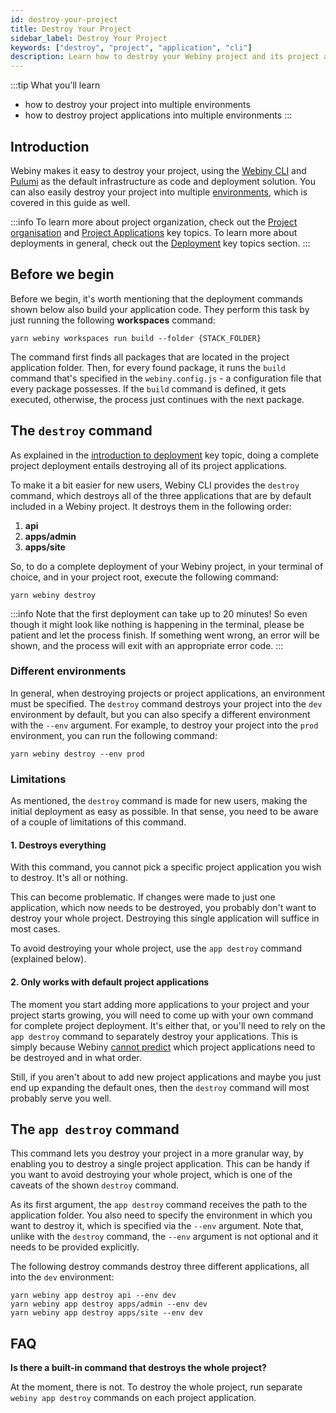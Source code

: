 ```yaml
---
id: destroy-your-project
title: Destroy Your Project
sidebar_label: Destroy Your Project
keywords: ["destroy", "project", "application", "cli"]
description: Learn how to destroy your Webiny project and its project applications, using the Webiny CLI.
---
```


:::tip What you’ll learn

- how to destroy your project into multiple environments
- how to destroy project applications into multiple environments
:::

## Introduction

Webiny makes it easy to destroy your project, using the [Webiny CLI](/docs/key-topics/webiny-cli) and [Pulumi](/docs/key-topics/deployment/iac-with-pulumi) as the default infrastructure as code and deployment solution. You can also easily destroy your project into multiple [environments](/docs/key-topics/deployment/environments), which is covered in this guide as well.

:::info
To learn more about project organization, check out the [Project organisation](/docs/key-topics/project-organization) and [Project Applications](/docs/key-topics/project-applications) key topics. To learn more about deployments in general, check out the [Deployment](/docs/key-topics/deployment/introduction) key topics section.
:::

## Before we begin

Before we begin, it's worth mentioning that the deployment commands shown below also build your application code. They perform this task by just running the following **workspaces** command:

```
yarn webiny workspaces run build --folder {STACK_FOLDER}
```

The command first finds all packages that are located in the project application folder. Then, for every found package, it runs the `build` command that's specified in the `webiny.config.js` - a configuration file that every package possesses. If the `build` command is defined, it gets executed, otherwise, the process just continues with the next package.

## The `destroy` command

As explained in the [introduction to deployment](/docs/key-topics/deployment/introduction) key topic, doing a complete project deployment entails destroying all of its project applications.

To make it a bit easier for new users, Webiny CLI provides the `destroy` command, which destroys all of the three applications that are by default included in a Webiny project. It destroys them in the following order:

<!-- vale off -->
1. **api**
2. **apps/admin**
3. **apps/site**
<!-- vale on -->

So, to do a complete deployment of your Webiny project, in your terminal of choice, and in your project root, execute the following command:

```
yarn webiny destroy
```

:::info
Note that the first deployment can take up to 20 minutes! So even though it might look like nothing is happening in the terminal, please be patient and let the process finish. If something went wrong, an error will be shown, and the process will exit with an appropriate error code.
:::

### Different environments
In general, when destroying projects or project applications, an environment must be specified. The `destroy` command destroys your project into the `dev` environment by default, but you can also specify a different environment with the `--env` argument. For example, to destroy your project into the `prod` environment, you can run the following command:

```
yarn webiny destroy --env prod
```

### Limitations

As mentioned, the `destroy` command is made for new users, making the initial deployment as easy as possible. In that sense, you need to be aware of a couple of limitations of this command.

#### 1. Destroys everything
With this command, you cannot pick a specific project application you wish to destroy. It's all or nothing.

This can become problematic. If changes were made to just one application, which now needs to be destroyed, you probably don't want to destroy your whole project. Destroying this single application will suffice in most cases.

To avoid destroying your whole project, use the `app destroy` command (explained below).

#### 2. Only works with default project applications
The moment you start adding more applications to your project and your project starts growing, you will need to come up with your own command for complete project deployment. It's either that, or you'll need to rely on the `app destroy` command to separately destroy your applications. This is simply because Webiny [cannot predict](/docs/key-topics/deployment/introduction#dependent-project-applications) which project applications need to be destroyed and in what order.

Still, if you aren't about to add new project applications and maybe you just end up expanding the default ones, then the `destroy` command will most probably serve you well.

## The `app destroy` command

This command lets you destroy your project in a more granular way, by enabling you to destroy a single project application. This can be handy if you want to avoid destroying your whole project, which is one of the caveats of the shown `destroy` command.

As its first argument, the `app destroy` command receives the path to the application folder. You also need to specify the environment in which you want to destroy it, which is specified via the `--env` argument. Note that, unlike with the `destroy` command, the `--env` argument is not optional and it needs to be provided explicitly.

The following destroy commands destroy three different applications, all into the `dev` environment:

```
yarn webiny app destroy api --env dev
yarn webiny app destroy apps/admin --env dev
yarn webiny app destroy apps/site --env dev
```



## FAQ

**Is there a built-in command that destroys the whole project?**

At the moment, there is not. To destroy the whole project, run separate `webiny app destroy` commands on each project application.
